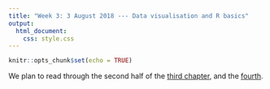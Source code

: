 ```yaml
---
title: "Week 3: 3 August 2018 --- Data visualisation and R basics"
output: 
  html_document:
    css: style.css
---
```


```r
knitr::opts_chunk$set(echo = TRUE)
```

We plan to read through the second half of the [third chapter](http://r4ds.had.co.nz/data-visualisation.html), and the [fourth](http://r4ds.had.co.nz/workflow-basics.html).